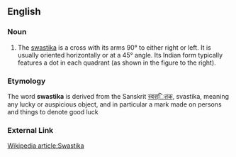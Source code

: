 ==English==
===Noun===
#The [[swastika]] is a cross with its arms 90° to either right or left. It is usually oriented horizontally or at a 45° angle. Its Indian form typically features a dot in each quadrant (as shown in the figure to the right).
===Etymology===
The word '''swastika''' is derived from the Sanskrit [[स्वस्ितक]], svastika, meaning any lucky or auspicious object, and in particular a mark made on persons and things to denote good luck
===External Link===
[http://wikipedia.org/wiki/Swastika Wikipedia article:Swastika]